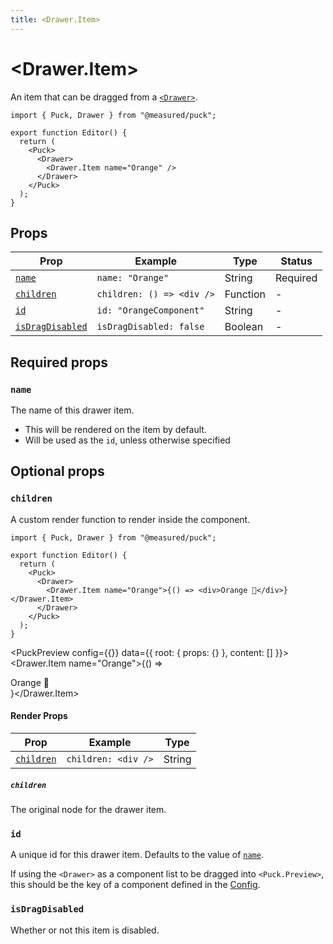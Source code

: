 ```yaml
---
title: <Drawer.Item>
---
```



# \<Drawer.Item\>

An item that can be dragged from a [`<Drawer>`](drawer).

```tsx showLineNumbers copy {7}
import { Puck, Drawer } from "@measured/puck";

export function Editor() {
  return (
    <Puck>
      <Drawer>
        <Drawer.Item name="Orange" />
      </Drawer>
    </Puck>
  );
}
```

## Props

| Prop                                | Example                   | Type     | Status   |
| ----------------------------------- | ------------------------- | -------- | -------- |
| [`name`](#name)                     | `name: "Orange"`          | String   | Required |
| [`children`](#children)             | `children: () => <div />` | Function | -        |
| [`id`](#id)                         | `id: "OrangeComponent"`   | String   | -        |
| [`isDragDisabled`](#isdragdisabled) | `isDragDisabled: false`   | Boolean  | -        |

## Required props

### `name`

The name of this drawer item.

- This will be rendered on the item by default.
- Will be used as the `id`, unless otherwise specified

## Optional props

### `children`

A custom render function to render inside the component.

```tsx showLineNumbers copy {7}
import { Puck, Drawer } from "@measured/puck";

export function Editor() {
  return (
    <Puck>
      <Drawer>
        <Drawer.Item name="Orange">{() => <div>Orange 🍊</div>}</Drawer.Item>
      </Drawer>
    </Puck>
  );
}
```

<PuckPreview config={{}} data={{ root: { props: {} }, content: [] }}>
  <Drawer>
    <Drawer.Item name="Orange">{() => <div>Orange 🍊</div>}</Drawer.Item>
  </Drawer>
</PuckPreview>

#### Render Props

| Prop                      | Example             | Type   |
| ------------------------- | ------------------- | ------ |
| [`children`](#children-1) | `children: <div />` | String |

##### `children`

The original node for the drawer item.

### `id`

A unique id for this drawer item. Defaults to the value of [`name`](#name).

If using the `<Drawer>` as a component list to be dragged into `<Puck.Preview>`, this should be the key of a component defined in the [Config](/docs/api-reference/configuration/config).

### `isDragDisabled`

Whether or not this item is disabled.
